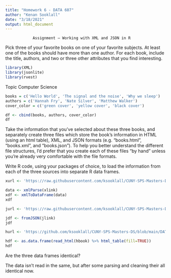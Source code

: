 ```yaml
---
title: "Homework 6 - DATA 607"
author: "Kenan Sooklall"
date: "3/18/2021"
output: html_document
---
```

                Assignment – Working with XML and JSON in R

Pick three of your favorite books on one of your favorite subjects. At least one of the books should have more than one author. For each book, include the title, authors, and two or three other attributes that you find interesting.

```r
library(XML)
library(jsonlite)
library(rvest)
```

Topic Computer Science
```r
books = c('Hello World', 'The signal and the noise', 'Why we sleep')
authors = c('Hannah Fry', 'Nate Silver', 'Matthew Walker')
cover_color = c('green cover', 'yellow cover', 'black cover')

df <- cbind(books, authors, cover_color)
df
```

Take the information that you’ve selected about these three books, and separately create three files which store the book’s information in HTML (using an html table), XML, and JSON formats (e.g. “books.html”, “books.xml”, and “books.json”). To help you better understand the different file structures, I’d prefer that you create each of these files “by hand” unless you’re already very comfortable with the file formats.

Write R code, using your packages of choice, to load the information from each of the three sources into separate R data frames. 

```r

xurl <- 'https://raw.githubusercontent.com/ksooklall/CUNY-SPS-Masters-DS/main/DATA_607/homework/homework6/books.xml'

data <- xmlParse(xlink)
xdf <- xmlToDataFrame(data)
xdf
```

```r
jurl <- 'https://raw.githubusercontent.com/ksooklall/CUNY-SPS-Masters-DS/main/DATA_607/homework/homework6/books.jsn'

jdf <- fromJSON(jlink)
jdf
```


```r
hurl <- 'https://github.com/ksooklall/CUNY-SPS-Masters-DS/blob/main/DATA_607/homework/homework6/books.html'

hdf <- as.data.frame(read_html(hbook) %>% html_table(fill=TRUE))
hdf
```


Are the three data frames identical?

The data isn't read in the same, but after some parsing and cleaning their all identical now.